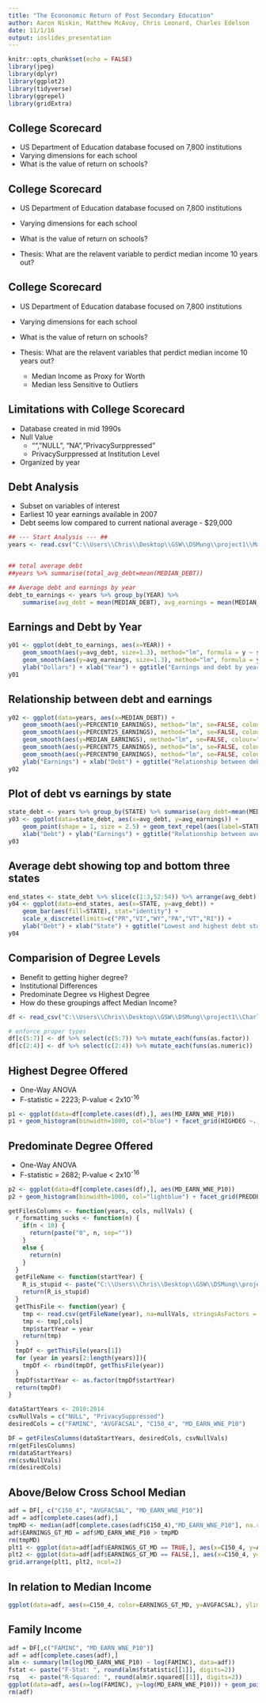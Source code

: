 ```yaml
---
title: "The Econonomic Return of Post Secondary Education"
author: Aaron Niskin, Matthew McAvoy, Chris Leonard, Charles Edelson 
date: 11/1/16
output: ioslides_presentation
---
```


```r
knitr::opts_chunk$set(echo = FALSE)
library(jpeg)
library(dplyr)
library(ggplot2)
library(tidyverse)
library(ggrepel)
library(gridExtra)

```
## College Scorecard <!--Chris-->
* US Department of Education database focused on 7,800 institutions
* Varying dimensions for each school
* What is the value of return on schools?

## College Scorecard
* US Department of Education database focused on 7,800 institutions
* Varying dimensions for each school
* What is the value of return on schools?

* Thesis: What are the relavent variable to perdict median income 10 years out? 

## College Scorecard
* US Department of Education database focused on 7,800 institutions
* Varying dimensions for each school
* What is the value of return on schools?

* Thesis: What are the relavent variables that perdict median income 10 years out? 
  + Median Income as Proxy for Worth
  + Median less Sensitive to Outliers 

## Limitations with College Scorecard
* Database created in mid 1990s
* Null Value 
  + "", "NULL", "NA","PrivacySurppressed"
  + PrivacySurppressed at Institution Level
* Organized by year

## Debt Analysis <!--Matthew -->

* Subset on variables of interest
* Earliest 10 year earnings available in 2007
* Debt seems low compared to current national average - $29,000

```r
 

## --- Start Analysis --- ##
years <- read.csv("C:\\Users\\Chris\\Desktop\\GSW\\DSMung\\project1\\Matt_pics\\cleaned_education.csv")


## total average debt
##years %>% summarise(total_avg_debt=mean(MEDIAN_DEBT))

## Average debt and earnings by year
debt_to_earnings <- years %>% group_by(YEAR) %>% 
	summarise(avg_debt = mean(MEDIAN_DEBT), avg_earnings = mean(MEDIAN_EARNINGS))
```

## Earnings and Debt by Year
```r
y01 <- ggplot(debt_to_earnings, aes(x=YEAR)) + 
	geom_smooth(aes(y=avg_debt, size=1.3), method="lm", formula = y ~ splines::bs(x,3), se=FALSE, colour = "#FF9999") + 
	geom_smooth(aes(y=avg_earnings, size=1.3), method="lm", formula = y ~ splines::bs(x,3), se=FALSE, colour = "darkred") + 
	ylab("Dollars") + xlab("Year") + ggtitle("Earnings and debt by year")
y01
```




## Relationship between debt and earnings
```r
y02 <- ggplot(data=years, aes(x=MEDIAN_DEBT)) + 
	geom_smooth(aes(y=PERCENT10_EARNINGS), method="lm", se=FALSE, colour="darkgreen") + 
	geom_smooth(aes(y=PERCENT25_EARNINGS), method="lm", se=FALSE, colour="green") + 
	geom_smooth(aes(y=MEDIAN_EARNINGS), method="lm", se=FALSE, colour="lightgreen") + 
	geom_smooth(aes(y=PERCENT75_EARNINGS), method="lm", se=FALSE, colour="pink") +
	geom_smooth(aes(y=PERCENT90_EARNINGS), method="lm", se=FALSE, colour="purple") + 
	ylab("Earnings") + xlab("Debt") + ggtitle("Relationship between debt and earnings")
y02
```

## Plot of debt vs earnings by state
```{r]}
state_debt <- years %>% group_by(STATE) %>% summarise(avg_debt=mean(MEDIAN_DEBT), avg_earnings=mean(MEAN_EARNINGS)) %>% arrange(avg_debt)
y03 <- ggplot(data=state_debt, aes(x=avg_debt, y=avg_earnings)) + 
	geom_point(shape = 1, size = 2.5) + geom_text_repel(aes(label=STATE), size = 4) +
	xlab("Debt") + ylab("Earnings") + ggtitle("Relationship between average state debt and earnings")
y03
```

## Average debt showing top and bottom three states
```r
end_states <- state_debt %>% slice(c(1:3,52:54)) %>% arrange(avg_debt)
y04 <- ggplot(data=end_states, aes(x=STATE, y=avg_debt)) + 
	geom_bar(aes(fill=STATE), stat="identity") + 
	scale_x_discrete(limits=c("PR","VI","WY","PA","VT","RI")) + 
	ylab("Debt") + xlab("State") + ggtitle("Lowest and highest debt states")
y04
```

## Comparision of Degree Levels
* Benefit to getting higher degree?
* Institutional Differences
* Predominate Degree vs Highest Degree
* How do these groupings affect Median Income?

```r
df <- read_csv("C:\\Users\\Chris\\Desktop\\GSW\\DSMung\\project1\\Charles_picks\\anova_median.csv", na=c("","NULL","NA","PrivacySurppressed"))

# enforce proper types
df[c(5:7)] <- df %>% select(c(5:7)) %>% mutate_each(funs(as.factor))
df[c(2:4)] <- df %>% select(c(2:4)) %>% mutate_each(funs(as.numeric))
```

## Highest Degree Offered
* One-Way ANOVA
* F-statistic = 2223; P-value < 2x10<sup>-16</sup>
```r
p1 <- ggplot(data=df[complete.cases(df),], aes(MD_EARN_WNE_P10))
p1 + geom_histogram(binwidth=1000, col="blue") + facet_grid(HIGHDEG ~.) + xlim(0, 100000) + ggtitle("Histogram of Median Income Grouped By Highest Degree")
```

## Predominate Degree Offered
* One-Way ANOVA
* F-statistic = 2682; P-value < 2x10<sup>-16</sup> 
```r
p2 <- ggplot(data=df[complete.cases(df),], aes(MD_EARN_WNE_P10))
p2 + geom_histogram(binwidth=1000, col="lightblue") + facet_grid(PREDDEG ~.) + xlim(0, 100000) + ggtitle("Histogram of Median Income Grouped By Predominate Degree")
```





```r
getFilesColumns <- function(years, cols, nullVals) {
  r_formatting_sucks <- function(n) {
    if(n < 10) {
      return(paste("0", n, sep=""))
    }
    else {
      return(n)
    }
  }
  getFileName <- function(startYear) {
    R_is_stupid <- paste("C:\\Users\\Chris\\Desktop\\GSW\\DSMung\\project1\\ignore\\MERGED", startYear, "_", r_formatting_sucks((startYear + 1) %% 100), "_PP.csv", sep="")
    return(R_is_stupid)
  }
  getThisFile <- function(year) {
    tmp <- read.csv(getFileName(year), na=nullVals, stringsAsFactors = FALSE)
    tmp <- tmp[,cols]
    tmp$startYear = year
    return(tmp)
  }
  tmpDf <- getThisFile(years[1])
  for (year in years[2:length(years)]){
    tmpDf <- rbind(tmpDf, getThisFile(year))
  }
  tmpDf$startYear <- as.factor(tmpDf$startYear)
  return(tmpDf)
}
```


```r
dataStartYears <- 2010:2014
csvNullVals = c("NULL", "PrivacySuppressed")
desiredCols = c("FAMINC", "AVGFACSAL", "C150_4", "MD_EARN_WNE_P10")

DF = getFilesColumns(dataStartYears, desiredCols, csvNullVals)
rm(getFilesColumns)
rm(dataStartYears)
rm(csvNullVals)
rm(desiredCols)
```

## Above/Below Cross School Median
```r
adf = DF[, c("C150_4", "AVGFACSAL", "MD_EARN_WNE_P10")]
adf = adf[complete.cases(adf),]
tmpMD <- median(adf[complete.cases(adf$C150_4),"MD_EARN_WNE_P10"], na.rm=TRUE)
adf$EARNINGS_GT_MD = adf$MD_EARN_WNE_P10 > tmpMD
rm(tmpMD)
plt1 <- ggplot(data=adf[adf$EARNINGS_GT_MD == TRUE,], aes(x=C150_4, y=AVGFACSAL), main="More than median") + geom_point(alpha=I(0.08)) + ggtitle("Over Median Earnings")
plt2 <- ggplot(data=adf[adf$EARNINGS_GT_MD == FALSE,], aes(x=C150_4, y=AVGFACSAL), main="Less than median") + geom_point(alpha=I(0.08)) + ggtitle("Below Median Earnings")
grid.arrange(plt1, plt2, ncol=2)
```

## In relation to Median Income
```r
ggplot(data=adf, aes(x=C150_4, color=EARNINGS_GT_MD, y=AVGFACSAL), ylim=c(0,10^5)) + geom_point(alpha=I(0.09)) + geom_smooth() + ggtitle("Average Faculty Salary VS 4-Year 150% Completion Rate")
```

## Family Income
```r
adf = DF[,c("FAMINC", "MD_EARN_WNE_P10")]
adf = adf[complete.cases(adf),]
alm <- summary(lm(log(MD_EARN_WNE_P10) ~ log(FAMINC), data=adf))
fstat <- paste("F-Stat: ", round(alm$fstatistic[[1]], digits=2))
rsq   <- paste("R-Squared: ", round(alm$r.squared[[1]], digits=2))
ggplot(data=adf, aes(x=log(FAMINC), y=log(MD_EARN_WNE_P10))) + geom_point(alpha=0.08) + xlim(9.5,12) + ylim(9.5,11.5) + annotate("text", x=11.5, y=10, label = fstat, size=5.5) + annotate("text", x=11.5, y=9.8, label = rsq, size=5.5) + ggtitle("log(Median Earnings) vs log(Median Family Income)")
rm(adf)
```

